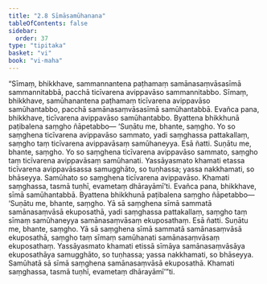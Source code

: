 ```yaml
---
title: "2.8 Sīmāsamūhanana"
tableOfContents: false
sidebar:
  order: 37
type: "tipitaka"
basket: "vi"
book: "vi-maha"
---
```



<DynamicBreadcrumb />

<Division number="145" book="vi-maha">

<Paragraph number="613" book="vi-maha">
“Sīmaṃ, bhikkhave, sammannantena paṭhamaṃ samānasaṃvāsasīmā sammannitabbā, pacchā ticīvarena avippavāso sammannitabbo. Sīmaṃ, bhikkhave, samūhanantena paṭhamaṃ ticīvarena avippavāso samūhantabbo, pacchā samānasaṃvāsasīmā samūhantabbā. Evañca pana, bhikkhave, ticīvarena avippavāso samūhantabbo. Byattena bhikkhunā paṭibalena saṃgho ñāpetabbo—
</Paragraph>

<Paragraph number="614" book="vi-maha">
‘Suṇātu me, bhante, saṃgho. Yo so saṃghena ticīvarena avippavāso sammato, yadi saṃghassa pattakallaṃ, saṃgho taṃ ticīvarena avippavāsaṃ samūhaneyya. Esā ñatti.
</Paragraph>

<Paragraph number="615" book="vi-maha">
Suṇātu me, bhante, saṃgho. Yo so saṃghena ticīvarena avippavāso sammato, saṃgho taṃ ticīvarena avippavāsaṃ samūhanati. Yassāyasmato khamati etassa ticīvarena avippavāsassa samugghāto, so tuṇhassa; yassa nakkhamati, so bhāseyya. Samūhato so saṃghena ticīvarena avippavāso. Khamati saṃghassa, tasmā tuṇhī, evametaṃ dhārayāmī’ti.
</Paragraph>

<Paragraph number="616" book="vi-maha">
Evañca pana, bhikkhave, sīmā samūhantabbā. Byattena bhikkhunā paṭibalena saṃgho ñāpetabbo—
</Paragraph>

</Division>
<Division number="146" book="vi-maha">

<Paragraph number="617" book="vi-maha">
‘Suṇātu me, bhante, saṃgho. Yā sā saṃghena sīmā sammatā samānasaṃvāsā ekuposathā, yadi saṃghassa pattakallaṃ, saṃgho taṃ sīmaṃ samūhaneyya samānasaṃvāsaṃ ekuposathaṃ. Esā ñatti.
</Paragraph>

<Paragraph number="618" book="vi-maha">
Suṇātu me, bhante, saṃgho. Yā sā saṃghena sīmā sammatā samānasaṃvāsā ekuposathā, saṃgho taṃ sīmaṃ samūhanati samānasaṃvāsaṃ ekuposathaṃ. Yassāyasmato khamati etissā sīmāya samānasaṃvāsāya ekuposathāya samugghāto, so tuṇhassa; yassa nakkhamati, so bhāseyya. Samūhatā sā sīmā saṃghena samānasaṃvāsā ekuposathā. Khamati saṃghassa, tasmā tuṇhī, evametaṃ dhārayāmī’”ti.
</Paragraph>
</Division>
